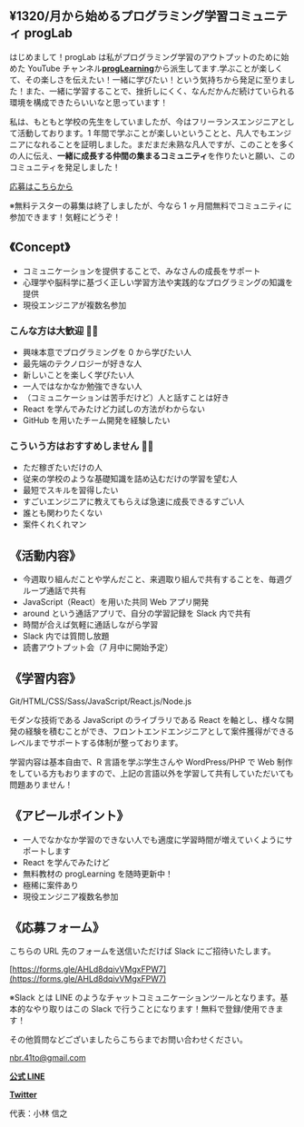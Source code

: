## ¥1320/月から始めるプログラミング学習コミュニティ progLab

はじめまして！progLab は私がプログラミング学習のアウトプットのために始めた YouTube チャンネル[**progLearning**](https://www.youtube.com/channel/UCPcjWvYIfvqGPP4x30kEkMA)から派生してます.学ぶことが楽しくて、その楽しさを伝えたい！一緒に学びたい！という気持ちから発足に至りました！また、一緒に学習することで、挫折しにくく、なんだかんだ続けていられる環境を構成できたらいいなと思っています！

私は、もともと学校の先生をしていましたが、今はフリーランスエンジニアとして活動しております。1 年間で学ぶことが楽しいということと、凡人でもエンジニアになれることを証明しました。まだまだ未熟な凡人ですが、このことを多くの人に伝え、**一緒に成長する仲間の集まるコミュニティ**を作りたいと願い、このコミュニティを発足しました！

[応募はこちらから](/contact)

※無料テスターの募集は終了しましたが、今なら 1 ヶ月間無料でコミュニティに参加できます！気軽にどうぞ！

## 《Concept》

- コミュニケーションを提供することで、みなさんの成長をサポート
- 心理学や脳科学に基づく正しい学習方法や実践的なプログラミングの知識を提供
- 現役エンジニアが複数名参加

### こんな方は大歓迎 🙆‍♂️

- 興味本意でプログラミングを 0 から学びたい人
- 最先端のテクノロジーが好きな人
- 新しいことを楽しく学びたい人
- 一人ではなかなか勉強できない人
- （コミュニケーションは苦手だけど）人と話すことは好き
- React を学んでみたけど力試しの方法がわからない
- GitHub を用いたチーム開発を経験したい

### こういう方はおすすめしません 🙅‍♂️

- ただ稼ぎたいだけの人
- 従来の学校のような基礎知識を詰め込むだけの学習を望む人
- 最短でスキルを習得したい
- すごいエンジニアに教えてもらえば急速に成長できるすごい人
- 誰とも関わりたくない
- 案件くれくれマン

## 《活動内容》

- 今週取り組んだことや学んだこと、来週取り組んで共有することを、毎週グループ通話で共有
- JavaScript（React）を用いた共同 Web アプリ開発
- around という通話アプリで、自分の学習記録を Slack 内で共有
- 時間が合えば気軽に通話しながら学習
- Slack 内では質問し放題
- 読書アウトプット会（7 月中に開始予定）

## 《学習内容》

Git/HTML/CSS/Sass/JavaScript/React.js/Node.js

モダンな技術である JavaScript のライブラリである React を軸とし、様々な開発の経験を積むことができ、フロントエンドエンジニアとして案件獲得ができるレベルまでサポートする体制が整っております。

学習内容は基本自由で、R 言語を学ぶ学生さんや WordPress/PHP で Web 制作をしている方もおりますので、上記の言語以外を学習して共有していただいても問題ありません！

## 《アピールポイント》

- 一人でなかなか学習のできない人でも適度に学習時間が増えていくようにサポートします
- React を学んでみたけど
- 無料教材の progLearning を随時更新中！
- 極稀に案件あり
- 現役エンジニア複数名参加

## 《応募フォーム》

こちらの URL 先のフォームを送信いただけば Slack にご招待いたします。

[https://forms.gle/AHLd8dqivVMgxFPW7](https://forms.gle/AHLd8dqivVMgxFPW7)

※Slack とは
LINE のようなチャットコミュニケーションツールとなります。基本的なやり取りはこの Slack で行うことになります！無料で登録/使用できます！

その他質問などございましたらこちらまでお問い合わせください。

nbr.41to@gmail.com

**[公式 LINE](https://lin.ee/JYDAgcH)**

**[Twitter](https://twitter.com/Knob_nbr41to)**

代表：小林 信之
